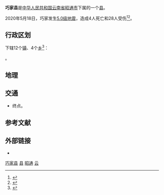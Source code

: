 {{Infobox China County
| county = 巧家县
| usedname = 
| nameorigin = 
| Photo = 
| Photoname = 
| map = Location of Qiaojia within Yunnan (China).png
| map_caption = 巧家县在云南省的位置
| Pinyin = Qiáojiā Xiàn
| Belong = [[云南省|云南省]][[昭通市|昭通市]]
| Types = [[县|县]]
| admincode = 530622
| founded = 
| seat = [[白鹤滩镇|白鹤滩镇]]
| officerTitle = 
| officer = 
| officerTitle2 = 
| officer2 = 
| division = 19
| town = 1
| township = 18
| subdistrict = 
| dialect = 
| post code = 657000
| phone code = 870
| coordinate = 东经102°52′～103°26′、北纬26°32′～27°25′
| area = 3245
| area land = 
| area water = 
| census yr = 2003
| pop = 52万人
| density =  
| GDP = 
| GDP_as_of = 
| GDPPC = 
| carlicense = 云C
| web = http://www.qiaojia.gov.cn/
| web_title = 巧家县政府网
}}
'''巧家县'''是[[中华人民共和国|中华人民共和国]][[云南省|云南省]][[昭通市|昭通市]]下属的一个[[县|县]]。

2020年5月18日，巧家发生[[2020年巧家地震|5.0级地震]]，造成4人死亡和28人受伤<ref>{{Cite news|url=http://www.ztnews.net/article/show-350224.html|title=截至19日18时，巧家5•18地震造成28人受伤4人死亡紧急转移安置1786人|language=zh-hans|publisher=昭通新闻网|access-date=2020-05-19|date=2020-05-19|author=|work=|accessdate=|format=|archive-date=2020-06-01|archive-url=https://web.archive.org/web/20200601034147/http://www.ztnews.net/article/show-350224.html|dead-url=no}}</ref><ref name="bjnews">{{Cite news|url=http://www.bjnews.com.cn/news/2020/05/19/729154.html|title=云南巧家地震24小时：夺命落石与深山中的救援|language=zh-hans|publisher=[[新京报|新京报]]|access-date=2020-05-19|date=2020-05-19|author=|work=|accessdate=|format=|archive-date=2020-06-26|archive-url=https://web.archive.org/web/20200626045409/http://www.bjnews.com.cn/news/2020/05/19/729154.html|dead-url=no}}</ref>。

== 行政区划 ==
{{PAGENAMEBASE}}下辖12个[[行政建制镇|镇]]、4个[[乡_(中华人民共和国)|乡]]<ref>{{PRC admin/ref sgc|53/06/22}}</ref>：

{{PRC admin/children|53/06/22}}。


==地理==


{{Weather box|width=auto
|collapsed   =  
|open        =  
|metric first=y
|single line=y 
|location =  巧家(1981−2010)
|Jan high C = 19.1
|Feb high C = 22.7
|Mar high C = 27.9
|Apr high C = 31.8
|May high C = 32.4
|Jun high C = 31.5
|Jul high C = 31.8
|Aug high C = 32.1
|Sep high C = 28.4
|Oct high C = 25.0
|Nov high C = 22.9
|Dec high C = 19.0
|year high C = 

|Jan mean C =  12.4
|Feb mean C =  15.6
|Mar mean C =  20.3
|Apr mean C = 24.4
|May mean C = 25.7
|Jun mean C = 25.9
|Jul mean C = 26.4
|Aug mean C = 26.2
|Sep mean C = 23.1
|Oct mean C = 19.8
|Nov mean C = 16.7
|Dec mean C = 12.7
|year mean C =  

|Jan low C =7.8
|Feb low C = 10.4
|Mar low C =14.6
|Apr low C = 18.8
|May low C = 20.8
|Jun low C = 21.9
|Jul low C = 22.7
|Aug low C = 22.3
|Sep low C = 19.8
|Oct low C = 16.5
|Nov low C = 12.6
|Dec low C = 8.5
|year low C =  

| Jan humidity  =	53
| Feb humidity  =	45
| Mar humidity  =	40
| Apr humidity  =	41
| May humidity  =	53
| Jun humidity  =	69
| Jul humidity  =	75
| Aug humidity  =	73
| Sep humidity  =	76
| Oct humidity  =	73
| Nov humidity  =	65
| Dec humidity  =	60
| year humidity  =	

|precipitation colour = green
|Jan precipitation mm =  12.8
|Feb precipitation mm =  10.0
|Mar precipitation mm = 17.5
|Apr precipitation mm =  23.1
|May precipitation mm = 74.1
|Jun precipitation mm =  179.9
|Jul precipitation mm = 167.1
|Aug precipitation mm = 112.3
|Sep precipitation mm =  126.2
|Oct precipitation mm =  87.3
|Nov precipitation mm =  20.3
|Dec precipitation mm =7.6
|source 1 = 中国气象数据网<ref name = Cityintro>{{cite web| url = https://data.cma.cn/data/weatherBk.html| script-title = zh: 巧家- 气象数据 -中国气象数据网| publisher = Weather China| language = zh-cn| access-date = 2012-06-17| archive-date = 2021-02-19| archive-url = https://web.archive.org/web/20210219231518/http://data.cma.cn/data/weatherBk.html}}</ref>
}}
== 交通 ==
* {{中国国道名|352}}终点。

== 参考文献 ==
{{reflist}}

== 外部链接 ==
* {{Official website|http://www.qiaojia.gov.cn/|name=巧家县人民政府门户网站}}

{{巧家县行政区划}}
{{昭通市行政区划}}
{{云南行政区划}}
{{国家级贫困县|前}}

[[Category:巧家县|]]
[[Category:昭通区县|县]]
[[Category:云南省县份|昭通]]
[[Category:原国家级贫困县|云]]